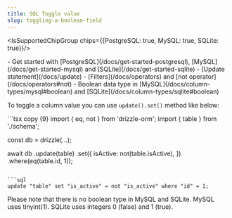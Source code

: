 ```yaml
---
title: SQL Toggle value
slug: toggling-a-boolean-field
---
```


<IsSupportedChipGroup chips={{PostgreSQL: true, MySQL: true, SQLite: true}}/>

<Prerequisites>
- Get started with [PostgreSQL](/docs/get-started-postgresql), [MySQL](/docs/get-started-mysql) and [SQLite](/docs/get-started-sqlite)
- [Update statement](/docs/update)
- [Filters](/docs/operators) and [not operator](/docs/operators#not)
- Boolean data type in [MySQL](/docs/column-types/mysql#boolean) and [SQLite](/docs/column-types/sqlite#boolean)
</Prerequisites>

To toggle a column value you can use `update().set()` method like below:

<Section>
```tsx copy {9}
import { eq, not } from 'drizzle-orm';
import { table } from './schema';

const db = drizzle(...);

await db
  .update(table)
  .set({
    isActive: not(table.isActive),
  })
  .where(eq(table.id, 1));
```

```sql
update "table" set "is_active" = not "is_active" where "id" = 1;
```
</Section>

Please note that there is no boolean type in MySQL and SQLite.
MySQL uses tinyint(1).
SQLite uses integers 0 (false) and 1 (true). 
